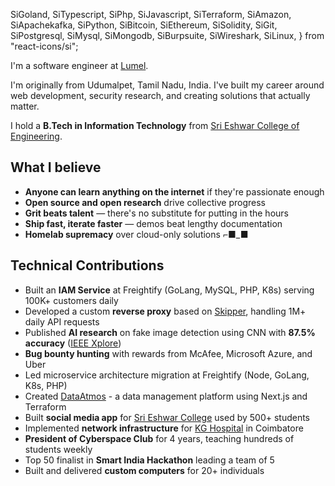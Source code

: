   SiGoland,
  SiTypescript,
  SiPhp,
  SiJavascript,
  SiTerraform,
  SiAmazon,
  SiApachekafka,
  SiPython,
  SiBitcoin,
  SiEthereum,
  SiSolidity,
  SiGit,
  SiPostgresql,
  SiMysql,
  SiMongodb,
  SiBurpsuite,
  SiWireshark,
  SiLinux,
} from "react-icons/si";

<div className="sm:block hidden">
  <a href={siteConfig.social.github} target="_blank">
    <AnimatedImage
      src="/profile.jpg"
      alt="Profile photo"
      className="rounded-full bg-gray-100 block  lg:mb-5 mb-10 mx-auto sm:float-right sm:ml-5 sm:mb-5 grayscale hover:grayscale-0"
      unoptimized
      width={160}
      height={160}
      priority
    />
  </a>
</div>

I'm a software engineer at [Lumel](https://lumel.com/).

I'm originally from Udumalpet, Tamil Nadu, India. I've built my career around web development, security research, and creating solutions that actually matter.

I hold a **B.Tech in Information Technology** from [Sri Eshwar College of Engineering](https://sece.ac.in/).

## What I believe

- **Anyone can learn anything on the internet** if they're passionate enough
- **Open source and open research** drive collective progress
- **Grit beats talent** — there's no substitute for putting in the hours
- **Ship fast, iterate faster** — demos beat lengthy documentation
- **Homelab supremacy** over cloud-only solutions ⌐■_■

## Technical Contributions

- Built an **IAM Service** at Freightify (GoLang, MySQL, PHP, K8s) serving 100K+ customers daily
- Developed a custom **reverse proxy** based on [Skipper](https://opensource.zalando.com/skipper/), handling 1M+ daily API requests
- Published **AI research** on fake image detection using CNN with **87.5% accuracy** ([IEEE Xplore](https://ieeexplore.ieee.org/document/10046797))
- **Bug bounty hunting** with rewards from McAfee, Microsoft Azure, and Uber
- Led microservice architecture migration at Freightify (Node, GoLang, K8s, PHP)
- Created [DataAtmos](https://dataatmos.ai/) - a data management platform using Next.js and Terraform
- Built **social media app** for [Sri Eshwar College](https://sece.ac.in/) used by 500+ students
- Implemented **network infrastructure** for [KG Hospital](https://www.kghospital.com/) in Coimbatore
- **President of Cyberspace Club** for 4 years, teaching hundreds of students weekly
- Top 50 finalist in **Smart India Hackathon** leading a team of 5
- Built and delivered **custom computers** for 20+ individuals